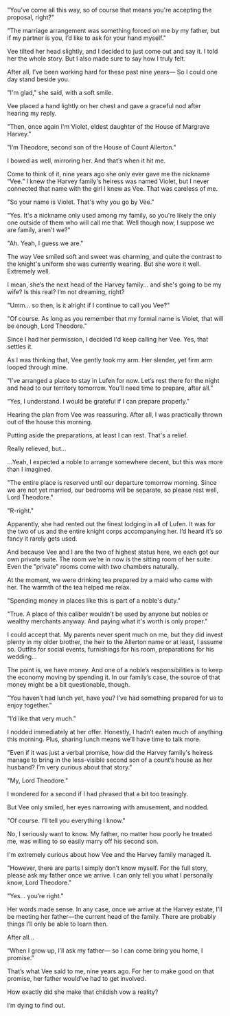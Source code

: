 "You’ve come all this way, so of course that means you're accepting the proposal, right?"

"The marriage arrangement was something forced on me by my father, but if my partner is you, I’d like to ask for your hand myself."

Vee tilted her head slightly, and I decided to just come out and say it. I told her the whole story. But I also made sure to say how I truly felt.

After all, I’ve been working hard for these past nine years— So I could one day stand beside you.

"I'm glad," she said, with a soft smile.

Vee placed a hand lightly on her chest and gave a graceful nod after hearing my reply.

"Then, once again I'm Violet, eldest daughter of the House of Margrave Harvey."

"I’m Theodore, second son of the House of Count Allerton."

I bowed as well, mirroring her. And that’s when it hit me.

Come to think of it, nine years ago she only ever gave me the nickname “Vee.” I knew the Harvey family's heiress was named Violet, but I never connected that name with the girl I knew as Vee. That was careless of me.

"So your name is Violet. That's why you go by Vee."

"Yes. It's a nickname only used among my family, so you're likely the only one outside of them who will call me that. Well though now, I suppose we are family, aren't we?"

"Ah. Yeah, I guess we are."

The way Vee smiled soft and sweet was charming, and quite the contrast to the knight's uniform she was currently wearing. But she wore it well. Extremely well.

I mean, she’s the next head of the Harvey family... and she's going to be my wife? Is this real? I’m not dreaming, right?

"Umm... so then, is it alright if I continue to call you Vee?"

"Of course. As long as you remember that my formal name is Violet, that will be enough, Lord Theodore."

Since I had her permission, I decided I'd keep calling her Vee. Yes, that settles it.

As I was thinking that, Vee gently took my arm. Her slender, yet firm arm looped through mine.

"I’ve arranged a place to stay in Lufen for now. Let’s rest there for the night and head to our territory tomorrow. You’ll need time to prepare, after all."

"Yes, I understand. I would be grateful if I can prepare properly."

Hearing the plan from Vee was reassuring. After all, I was practically thrown out of the house this morning.

Putting aside the preparations, at least I can rest. That's a relief.

Really relieved, but...

…Yeah, I expected a noble to arrange somewhere decent, but this was more than I imagined.

"The entire place is reserved until our departure tomorrow morning. Since we are not yet married, our bedrooms will be separate, so please rest well, Lord Theodore."

"R-right."

Apparently, she had rented out the finest lodging in all of Lufen. It was for the two of us and the entire knight corps accompanying her. I’d heard it’s so fancy it rarely gets used.

And because Vee and I are the two of highest status here, we each got our own private suite. The room we're in now is the sitting room of her suite. Even the "private" rooms come with two chambers naturally.

At the moment, we were drinking tea prepared by a maid who came with her. The warmth of the tea helped me relax.

"Spending money in places like this is part of a noble's duty."

"True. A place of this caliber wouldn’t be used by anyone but nobles or wealthy merchants anyway. And paying what it's worth is only proper."

I could accept that. My parents never spent much on me, but they did invest plenty in my older brother, the heir to the Allerton name or at least, I assume so. Outfits for social events, furnishings for his room, preparations for his wedding...

The point is, we have money. And one of a noble’s responsibilities is to keep the economy moving by spending it. In our family’s case, the source of that money might be a bit questionable, though.

"You haven’t had lunch yet, have you? I’ve had something prepared for us to enjoy together."

"I’d like that very much."

I nodded immediately at her offer. Honestly, I hadn’t eaten much of anything this morning. Plus, sharing lunch means we’ll have time to talk more.

"Even if it was just a verbal promise, how did the Harvey family's heiress manage to bring in the less-visible second son of a count’s house as her husband? I’m very curious about that story."

"My, Lord Theodore."

I wondered for a second if I had phrased that a bit too teasingly.

But Vee only smiled, her eyes narrowing with amusement, and nodded.

"Of course. I’ll tell you everything I know."

No, I seriously want to know. My father, no matter how poorly he treated me, was willing to so easily marry off his second son.

I'm extremely curious about how Vee and the Harvey family managed it.

"However, there are parts I simply don’t know myself. For the full story, please ask my father once we arrive. I can only tell you what I personally know, Lord Theodore."

"Yes... you’re right."

Her words made sense. In any case, once we arrive at the Harvey estate, I’ll be meeting her father—the current head of the family. There are probably things I’ll only be able to learn then.

After all...

“When I grow up, I’ll ask my father— so I can come bring you home, I promise.”

That’s what Vee said to me, nine years ago. For her to make good on that promise, her father would’ve had to get involved.

How exactly did she make that childish vow a reality?

I’m dying to find out.
